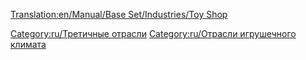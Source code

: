[[Translation:en/Manual/Base Set/Industries/Toy Shop]]

{{ru/Промышленность| Изображение=ToyShop.png
| имя=Магазин игрушек
| Климат=[[ru/Manual/Климат|Игрушечный]]
| Принимает=[[ru/Manual/Base Set/Cargos/Игрушки|Игрушки]]
| Производит=ничего
| Примечания=Не представлен в других [[ru/Manual/Климат|климатах]].
}}

{{ru/Navbox Промышленность}}

[[Category:ru/Третичные отрасли]]
[[Category:ru/Отрасли игрушечного климата]]